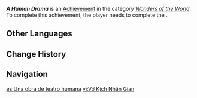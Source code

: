{{Achievement Infobox
|id           = 81437
|order id     = 1421
|category     = Wonders of the World
|description  = Witness the story of the Leroy family.
|requirements = Complete ''[[Leroy: Beautiful Friends]]''
|primogems    = 5
|tracking     = 
|topic        = 
|type         = Quest
|quest        = 
|hidden       = 1
}}
'''''A Human Drama''''' is an [[Achievement]] in the category ''[[Wonders of the World]]''. To complete this achievement, the player needs to complete the {{Quest|Leroy: Beautiful Friends}}.

==Other Languages==
{{Other Languages
|en      = A Human Drama
|zhs     = 人间剧
|zhs_rm  = 
|zht     = 人間劇
|zht_rm  = 
|zh_tl   = 
|ja      = ヒューマンドラマ
|ja_rm   = Hyuuman Dorama
|ja_tl   = Human Drama
|ko      = 인간극
|ko_tl   = Human Drama
|es      = Una obra de teatro humana
|es_tl   = A Human Play
|fr      = Un drame humain
|fr_tl   = A Human Drama
|ru      = Человеческая драма
|ru_tl   = A Human Drama
|th      = บทละครมนุษย์
|th_rm   = 
|th_tl   = 
|vi      = Vở Kịch Nhân Gian
|vi_tl   = 
|de      = Das menschliche Drama
|de_tl   = The Human Drama	
|id      = Mengapa Kita Bersandiwara?
|id_tl   = Why Are We Putting on an Act?
|pt      = Drama Humano
|pt_tl   = 
|tr      = Bir İnsanlık Dramı
|tr_tl   = 
|it      = Una tragedia umana
|it_tl   = 
}}

==Change History==
{{Change History|4.3}}

==Navigation==
{{Achievement Navbox}}

[[es:Una obra de teatro humana]]
[[vi:Vở Kịch Nhân Gian]]
